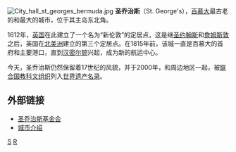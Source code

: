 {{Unreferenced|time=2018-08-08T14:48:12+00:00}} 
{{NoteTA
|G1=UK_Places
|2=zh-cn:乔治;zh-hk:佐治;zh-tw:喬治;
}}
{{Infobox settlement
|name                   = 聖喬治斯
|official_name          = 
|other_name             = St. George's
|settlement_type        = 城市
|total_type             = 
|motto                  =
|image_skyline          = Image:Bermuda-Harbour and Town of St George.jpg
|imagesize              = 250px
|image_caption          = 圣乔治斯港口
|image_flag             =
|flag_size              =
|image_seal             =
|seal_size              =
|image_shield           = 
|shield_size            =
|image_blank_emblem     =
|blank_emblem_type      =
|blank_emblem_size      =
|image_map              = 
|mapsize                =
|map_caption            = 在百慕達地圖上的位置
|image_map1             = 
|mapsize1               = 200px
|map_caption1           =
|image_dot_map          =
|dot_mapsize            =
|dot_map_caption        =
|dot_x =  |dot_y =
|pushpin_map            = United Kingdom Bermuda
|pushpin_label_position =
|pushpin_map_caption    =
|pushpin_mapsize        =
|subdivision_type       = 國家
|subdivision_name       = {{UK}} 
|subdivision_type1      = [[英國海外領土|海外領地]]
|subdivision_name1      = {{flagicon|BER}} [[百慕達|百慕達]]
|subdivision_type2      =
|subdivision_name2      =
|seat_type              =
|seat                   =
|parts_type             =
|parts_style            = 
|parts                  = 
|p1                     =
|p2                     = 
|government_footnotes   =
|government_type        =
|leader_title           = 市長
|leader_name            = 
|leader_title1          =  
|leader_name1           =
|established_title      =  建立
|established_date       = 1612
|area_magnitude         =
|unit_pref                = Imperial
|area_footnotes           =
|area_total_km2           = 
|area_land_km2            = 
|area_water_km2           =
|area_total_sq_mi         =
|area_land_sq_mi          =
|area_water_sq_mi         =
|area_water_percent       =
|elevation_footnotes    = 
|elevation_m            =
|elevation_ft           =
|elevation_max_m            =
|elevation_max_ft           =
|elevation_min_m            =
|elevation_min_ft           =
|population_as_of               = 2010
|population_footnotes           =
|population_note                =
|population_total               = 1,743
|population_density_km2         = 
|population_density_sq_mi       =
|timezone               =
|utc_offset             =
|timezone_DST           =
|utc_offset_DST         =
|coordinates_display    =
|coordinates_type       = type:city(969)_region:BM
|latd=32.379 |latm= |lats= |latNS=
|longd=-64.677 |longm= |longs= |longEW=
|postal_code_type       = 
|postal_code            =
|area_code              =
|website                = 
|footnotes              =
}}
{{世界自然遗产概要表
| site_img = 
| site_img_capt = 
| site_img_width = 
| zh_name = 百慕大圣乔治历史城镇及相关防御工事群
| en_name = Historic Town of St. George and Related Fortifications, Bermuda
| fr_name = Ville historique de St George et les fortifications associées, aux Bermudes
| country = {{UK}}
| Region = 欧洲和北美地区
| area = 
| criterion_n = (iv)
| rg_year = 2000年
| ex_rg_year = 
| iucn = 
| remarks = 
| ID = 983
| org_url = http://whc.unesco.org/en/list/983 983
| map_img = 
| map_img_width = 
}}
[[File:City_hall_st_georges_bermuda.jpg|thumb]]
'''圣乔治斯'''（St. George's），[[百慕大|百慕大]]最古老的和最大的城市，位于其主岛东北角。

1612年，[[英国|英国]]在此建立了一个名为“新伦敦”的定居点，这是继[[圣约翰斯_(纽芬兰-拉布拉多省)|圣约翰斯]]和[[詹姆斯敦|詹姆斯敦]]之后，英国在[[北美洲|北美洲]]建立的第三个定居点。在1815年前，该城一直是百慕大的首府和主要港口，直到[[汉密尔顿_(百慕大)|汉密尔顿]]兴起，成为新的航运中心。

今天，圣乔治斯仍然保留着17世纪的风貌，并于2000年，和周边地区一起，被[[联合国教科文组织|联合国教科文组织]]列入[[世界遗产名录|世界遗产名录]]。

==外部链接==
*[http://www.stgeorgesfoundation.com/ 圣乔治斯基金会] {{Wayback|url=http://www.stgeorgesfoundation.com/ |date=20070901121544 }}
*[http://www.bermuda-island.net/INTRODUCTION/Geography/Town_of_St_George.php 城市介绍] {{Wayback|url=http://www.bermuda-island.net/INTRODUCTION/Geography/Town_of_St_George.php |date=20070314043653 }}

{{coord|32|22|46|N|64|40|40|W|display=title}}

{{英国世界遗产}}

[[Category:百慕大|S]]
[[Category:英国世界遗产|R]]